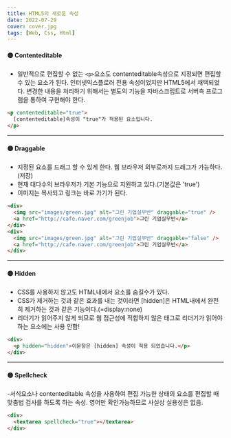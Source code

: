 ```yaml
---
title: HTML5의 새로운 속성
date: 2022-07-29
cover: cover.jpg
tags: [Web, Css, Html]
---
```


#### 🟡 Contenteditable

- 일반적으로 편집할 수 없는 `<p>`요소도 contenteditable속성으로 지정되면 편집할 수 있는 요소가 된다. 인터넷익스플로러 전용 속성이었지만 HTML5에서 채택되었다. 변경한 내용을 처리하기 위해서는 별도의 기능을 자바스크립트로 서버측 프로그램을 통하여 구현해야 한다.

```html
<p contenteditable="true">
  [contenteditable]속성이 "true"가 적용된 요소입니다.
</p>
```

---

#### 🟡 Draggable

- 지정된 요소를 드래그 할 수 있게 한다. 웹 브라우저 외부로까지 드래그가 가능하다.(저장)
- 현재 대다수의 브라우저가 기본 기능으로 지원하고 있다.(기본값은 'true')
- 이미지는 복사되고 링크는 바로 가기가 된다.

```html
<div>
  <img src="images/green.jpg" alt="그린 기업실무반" draggable="true" />
  <a href="http://cafe.naver.com/greenjob">그린 기업실무반</a>
</div>
<div>
  <img src="images/green.jpg" alt="그린 기업실무반" draggable="false" />
  <a href="http://cafe.naver.com/greenjob">그린 기업실무반</a>
</div>
```

---

#### 🟡 Hidden

- CSS를 사용하지 않고도 HTML내에서 요소를 숨길수가 있다.
- CSS가 제거하는 것과 같은 효과를 내는 것이라면 [hidden]은 HTML내에서 완전히 제거하는 것과 같은 기능이다.(=display:none)
- 리더기가 읽어주지 않게 되므로 웹 접근성에 적합하지 않은 태그로 리더기가 읽어야하는 요소에는 사용 안함!

```html
<div>
  <p hidden="hidden">이문장은 [hidden] 속성이 적용 되었습니다.</p>
</div>
```

---

#### 🟡 Spellcheck

-서식요소나 contenteditable 속성을 사용하여 편집 가능한 상태의 요소를 편집할 때 맞춤법 검사를 하도록 하는 속성. 영어만 확인가능하므로 사실상 실용성은 없음.

```html
<div>
  <textarea spellcheck="true"></textarea>
</div>
```
